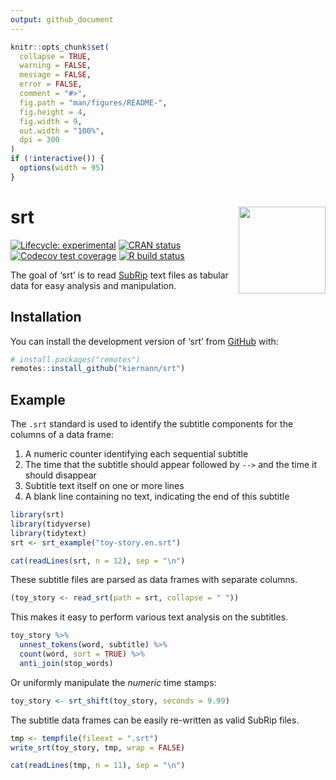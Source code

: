 ```yaml
---
output: github_document
---
```


<!-- README.md is generated from README.Rmd. Please edit that file -->

```r
knitr::opts_chunk$set(
  collapse = TRUE,
  warning = FALSE,
  message = FALSE,
  error = FALSE,
  comment = "#>",
  fig.path = "man/figures/README-",
  fig.height = 4,
  fig.width = 9,
  out.width = "100%",
  dpi = 300
)
if (!interactive()) {
  options(width = 95)
}
```

# srt <img src='man/figures/logo.png' align="right" height="139" />

<!-- badges: start -->
[![Lifecycle: experimental][life_badge]][life_link]
[![CRAN status][cran_badge]][cran_link]
[![Codecov test coverage][cov_badge]][cov_link]
[![R build status][ga_badge]][ga_link]
<!-- badges: end -->

The goal of 'srt' is to read [SubRip][wiki] text files as tabular data for
easy analysis and manipulation.

## Installation

You can install the development version of 'srt' from [GitHub][gh] with:

```r
# install.packages("remotes")
remotes::install_github("kiernann/srt")
```

## Example

The `.srt` standard is used to identify the subtitle components for the columns
of a data frame:

1. A numeric counter identifying each sequential subtitle
2. The time that the subtitle should appear followed by `-->` and the time it
should disappear
3. Subtitle text itself on one or more lines
4. A blank line containing no text, indicating the end of this subtitle

```r
library(srt)
library(tidyverse)
library(tidytext)
srt <- srt_example("toy-story.en.srt")
```

```r
cat(readLines(srt, n = 12), sep = "\n")
```

These subtitle files are parsed as data frames with separate columns.

```r
(toy_story <- read_srt(path = srt, collapse = " "))
```

This makes it easy to perform various text analysis on the subtitles.

```r
toy_story %>% 
  unnest_tokens(word, subtitle) %>% 
  count(word, sort = TRUE) %>% 
  anti_join(stop_words)
```

Or uniformly manipulate the _numeric_ time stamps:

```r
toy_story <- srt_shift(toy_story, seconds = 9.99)
```

The subtitle data frames can be easily re-written as valid SubRip files.

```r
tmp <- tempfile(fileext = ".srt")
write_srt(toy_story, tmp, wrap = FALSE)
```

```r
cat(readLines(tmp, n = 11), sep = "\n")
```

<!-- refs: start -->
[life_badge]: https://img.shields.io/badge/lifecycle-experimental-orange.svg
[life_link]: https://www.tidyverse.org/lifecycle/#experimental
[cran_badge]: https://www.r-pkg.org/badges/version/srt
[cran_link]: https://CRAN.R-project.org/package=srt
[ga_badge]: https://github.com/kiernann/srt/workflows/R-CMD-check/badge.svg
[ga_link]: https://github.com/kiernann/srt/actions
[cov_badge]: https://codecov.io/gh/kiernann/srt/branch/master/graph/badge.svg
[cov_link]: https://codecov.io/gh/kiernann/srt?branch=master
[gh]: https://github.com/kiernann/srt
[wiki]: https://en.wikipedia.org/wiki/SubRip
<!-- refs: end -->
